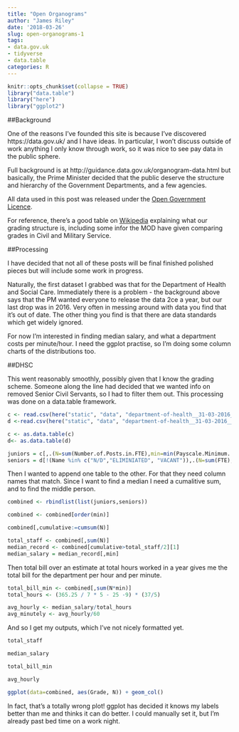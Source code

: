 ```yaml
---
title: "Open Organograms"
author: "James Riley"
date: '2018-03-26'
slug: open-organograms-1
tags:
- data.gov.uk
- tidyverse
- data.table
categories: R
--- 
```

```r
knitr::opts_chunk$set(collapse = TRUE)
library("data.table")
library("here")
library("ggplot2")
```
##Background

One of the reasons I've founded this site is because I've discovered https://data.gov.uk/ and I have ideas. In particular, I won't discuss outside of work anything I only know through work, so it was nice to see pay data in the public sphere. 

Full background is at http://guidance.data.gov.uk/organogram-data.html but basically, the Prime Minister decided that the public deserve the structure and hierarchy of the Government Departments, and a few agencies. 

All data used in this post was released under the [Open Government Licence](http://www.nationalarchives.gov.uk/doc/open-government-licence/version/3/). 

For reference, there's a good table on [Wikipedia](https://en.wikipedia.org/wiki/Civil_Service_(United_Kingdom)#Grading_schemes) explaining what our grading structure is, including some infor the MOD have given comparing grades in Civil and Military Service.

##Processing

I have decided that not all of these posts will be final finished polished pieces but will include some work in progress. 

Naturally, the first dataset I grabbed was that for the Department of Health and Social Care. Immediately there is a problem - the background above says that the PM wanted everyone to release the data 2ce a year, but our last drop was in 2016. Very often in messing around with data you find that it's out of date. The other thing you find is that there are data standards which get widely ignored.

For now I'm interested in finding median salary, and what a department costs per minute/hour. I need the ggplot practise, so I'm doing some column charts of the distributions too.

##DHSC

This went reasonably smoothly, possibly given that I know the grading scheme. Someone along the line had decided that we wanted info on removed Senior Civil Servants, so I had to filter them out. This processing was done on a data.table framework.

```r
c <- read.csv(here("static", "data", "department-of-health__31-03-2016__dh_010416-DH-Organogram-junior.csv"), stringsAsFactors = FALSE)
d <-read.csv(here("static", "data", "department-of-health__31-03-2016__dh_010416-DH-Organogram-senior.csv"), stringsAsFactors = FALSE)

c <- as.data.table(c)
d<- as.data.table(d)
```

```r
juniors = c[,.(N=sum(Number.of.Posts.in.FTE),min=min(Payscale.Minimum....),max=max(Payscale.Maximum....)),by=Grade]
seniors = d[!(Name %in% c("N/D","ELIMINIATED", "VACANT")),.(N=sum(FTE),min=max(Actual.Pay.Floor....),max=max(Actual.Pay.Ceiling....)),by=Grade..or.equivalent.]
```

Then I wanted to append one table to the other. For that they need column names that match. Since I want to find a median I need a cumalitive sum, and to find the middle person.

```r
combined <- rbindlist(list(juniors,seniors))

combined <- combined[order(min)] 

combined[,cumulative:=cumsum(N)]

total_staff <- combined[,sum(N)]
median_record <- combined[cumulative>total_staff/2][1]
median_salary = median_record[,min]
```

Then total bill over an estimate at total hours worked in a year gives me the total bill for the department per hour and per minute.

```r
total_bill_min <- combined[,sum(N*min)]
total_hours <- (365.25 / 7 * 5 - 25 -9) * (37/5)

avg_hourly <- median_salary/total_hours 
avg_minutely <- avg_hourly/60
```

And so I get my outputs, which I've not nicely formatted yet.

```r
total_staff

median_salary

total_bill_min

avg_hourly

ggplot(data=combined, aes(Grade, N)) + geom_col()
```

In fact, that's a totally wrong plot! ggplot has decided it knows my labels better than me and thinks it can do better. I could manually set it, but I'm already past bed time on a work night. 